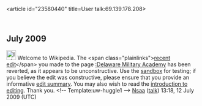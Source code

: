 <article id="23580440" title=User talk:69.139.178.208>
	<talkpage id="23580440" title="User talk:69.139.178.208">

== July 2009 ==

[[Image:Information.png|25px]] Welcome to Wikipedia. The &lt;span class=&quot;plainlinks&quot;&gt;[http://en.wikipedia.org/wiki/Delaware_Military_Academy?diff=301690386 recent edit]&lt;/span&gt; you made to the page [[:Delaware Military Academy]] has been reverted, as it appears to be unconstructive. Use the [[Wikipedia:Sandbox|sandbox]] for testing; if you believe the edit was constructive, please ensure that you provide an informative [[Help:Edit summary|edit summary]]. You may also wish to read the [[Wikipedia:Introduction|introduction to editing]]. Thank you. &lt;!-- Template:uw-huggle1 --&gt; [[User:Nsaa|Nsaa]] ([[User talk:Nsaa|talk]]) 13:18, 12 July 2009 (UTC)
	</talkpage>
</article>